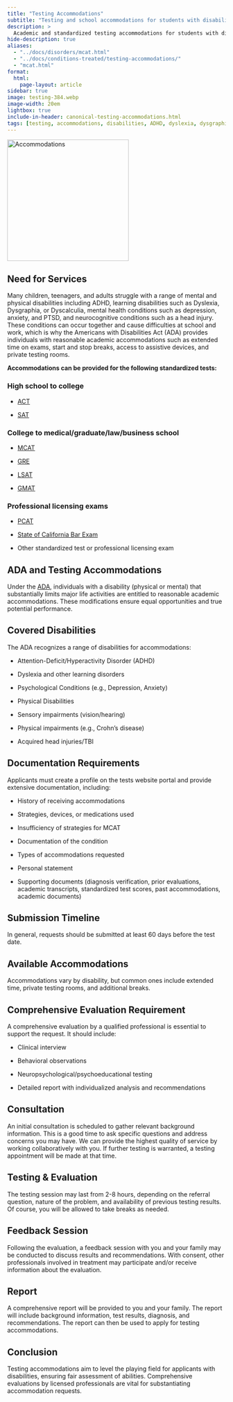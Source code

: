 ```yaml
---
title: "Testing Accommodations"
subtitle: "Testing and school accommodations for students with disabilities" 
description: >
  Academic and standardized testing accommodations for students with disabilities.
hide-description: true
aliases:
  - "../docs/disorders/mcat.html"
  - "../docs/conditions-treated/testing-accommodations/"
  - "mcat.html"
format:
  html:
    page-layout: article
sidebar: true
image: testing-384.webp
image-width: 20em
lightbox: true
include-in-header: canonical-testing-accommodations.html
tags: [testing, accommodations, disabilities, ADHD, dyslexia, dysgraphia, dyscalculia, depression, anxiety, PTSD, head injury, ADA, ACT, SAT, MCAT, GMAT, GRE, LSAT, PCAT, bar exam, standardized test, professional licensing exam]
---
```


![](testing-384.webp "Accommodations"){width=20em fig-alt="A
brainworkup logo for adult ADHD."}

## Need for Services

Many children, teenagers, and adults struggle with a range of mental and
physical disabilities including ADHD, learning disabilities such as Dyslexia,
Dysgraphia, or Dyscalculia, mental health conditions such as depression,
anxiety, and PTSD, and neurocognitive conditions such as a head injury. These
conditions can occur together and cause difficulties at school and work, which
is why the Americans with Disabilities Act (ADA) provides individuals with
reasonable academic accommodations such as extended time on exams, start and
stop breaks, access to assistive devices, and private testing rooms. 

**Accommodations can be provided for the following standardized tests:**

### High school to college

- [ACT](https://www.act.org/content/act/en/products-and-services/the-act/registration/accommodations.html?hsa_acc=5799955628&hsa_cam=20819547777&hsa_grp=&hsa_ad=&hsa_src=x&hsa_tgt=&hsa_kw=&hsa_mt=&hsa_net=adwords&hsa_ver=3&gad_source=1)

- [SAT](https://accommodations.collegeboard.org/how-accommodations-work/for-each-test/sat)

### College to medical/graduate/law/business school

- [MCAT](https://students-residents.aamc.org/mcat-exam-accommodations/mcat-exam-accommodations)

- [GRE](https://www.ets.org/gre/test-takers/general-test/register/disability-accommodations.html)

- [LSAT](https://www.lsac.org/lsat/register-lsat/accommodations)

- [GMAT](https://www.mba.com/exams/gmat-exam/register/testing-accommodations)

### Professional licensing exams

- [PCAT](https://www.pearsonassessments.com/graduate-admissions/pcat/about.html)

- [State of California Bar Exam](https://www.calbar.ca.gov/Admissions/Examinations/Testing-Accommodations/Requesting-Testing-Accommodations)

- Other standardized test or professional licensing exam

## ADA and Testing Accommodations

Under the [ADA](https://www.ada.gov/resources/testing-accommodations/), individuals with a disability (physical or mental) that substantially limits major life activities are entitled to reasonable academic accommodations.
These modifications ensure equal opportunities and true potential performance.

## Covered Disabilities

The ADA recognizes a range of disabilities for accommodations:

- Attention-Deficit/Hyperactivity Disorder (ADHD) 
 
- Dyslexia and other learning disorders
 
- Psychological Conditions (e.g., Depression, Anxiety) 
 
- Physical Disabilities 
 
- Sensory impairments (vision/hearing) 
 
- Physical impairments (e.g., Crohn’s disease) 
 
- Acquired head injuries/TBI

## Documentation Requirements

Applicants must create a profile on the tests website portal and provide
extensive documentation, including: 

- History of receiving accommodations 

- Strategies, devices, or medications used 

- Insufficiency of strategies for MCAT 

- Documentation of the condition 

- Types of accommodations requested 

- Personal statement 

- Supporting documents (diagnosis verification, prior evaluations, academic transcripts, standardized test scores, past accommodations, academic documents)

## Submission Timeline

In general, requests should be submitted at least 60 days before the test date.

## Available Accommodations

Accommodations vary by disability, but common ones include extended time, private testing rooms, and additional breaks.

## Comprehensive Evaluation Requirement

A comprehensive evaluation by a qualified professional is essential to support the request.
It should include: 

- Clinical interview 

- Behavioral observations 

- Neuropsychological/psychoeducational testing 

- Detailed report with individualized analysis and recommendations

## Consultation

An initial consultation is scheduled to gather relevant background information. This is a good time to ask specific questions and address concerns you may have. We can provide the highest quality of service by working collaboratively with you. If further testing is warranted, a testing appointment will be made at that time.

## Testing & Evaluation

The testing session may last from 2-8 hours, depending on the referral question, nature of the problem, and availability of previous testing results. Of course, you will be allowed to take breaks as needed.

## Feedback Session

Following the evaluation, a feedback session with you and your family may be conducted to discuss results and recommendations. With consent, other professionals involved in treatment may participate and/or receive information about the evaluation.

## Report

A comprehensive report will be provided to you and your family. The report will include background information, test results, diagnosis, and recommendations. The report can then be used to apply for testing accommodations.

## Conclusion

Testing accommodations aim to level the playing field for applicants with disabilities, ensuring fair assessment of abilities.
Comprehensive evaluations by licensed professionals are vital for substantiating accommodation requests.

